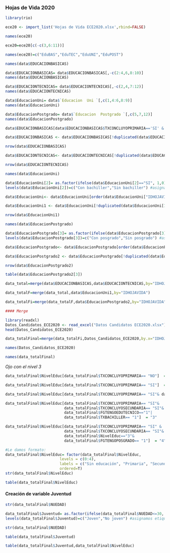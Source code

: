 ### Hojas de Vida 2020

```r
library(rio)

ece20 <- import_list('Hojas de Vida ECE2020.xlsx',rbind=FALSE)
```


```r
names(ece20)
```

```r
ece20=ece20[c(-c(3,6:11))]
```

```r
names(ece20)=c("EduBAS","EduTEC","EduUNI","EduPOST")
```



```r
names(data$EDUCACIONBASICAS)
```

```r
data$EDUCACIONBASICAS= data$EDUCACIONBASICAS[,-c(2:4,6,8:10)]
names(data$EDUCACIONBASICAS)
```

```r
data$EDUCACIONTECNICAS= data$EDUCACIONTECNICAS[,-c(2,4,7:12)]
names(data$EDUCACIONTECNICAS)
```

```r
data$EducacionUni= data$`Educacion  Uni `[,c(1,4:6,8:9)]
names(data$EducacionUni)
```

```r
data$EducacionPostgrado= data$`Educacion  Postgrado `[,c(5,7,12)]
names(data$EducacionPostgrado)
```

```r
data$EDUCACIONBASICAS[data$EDUCACIONBASICAS$TXCONCLUYOPRIMARIA=='SI' & data$EDUCACIONBASICAS$TXCONCLUYOSECUNDARIA=='NO', ]
```

```r
data$EDUCACIONBASICAS <- data$EDUCACIONBASICAS[!duplicated(data$EDUCACIONBASICAS), ]

nrow(data$EDUCACIONBASICAS)
```

```r
data$EDUCACIONTECNICAS<- data$EDUCACIONTECNICAS[!duplicated(data$EDUCACIONTECNICAS), ]

nrow(data$EDUCACIONTECNICAS)
```
```r
names(data$EducacionUni)
```

```r
data$EducacionUni[2]= as.factor(ifelse(data$EducacionUni[2]=="SI", 1,0))
levels(data$EducacionUni[2])=c("Con bachiller","Sin bachiller") #asignamos etiquetas

data$EducacionUni<- data$EducacionUni[order(data$EducacionUni["IDHOJAVIDA"], data$EducacionUni["TXBACHILLER"], decreasing=TRUE),]

data$EducacionUni1 <- data$EducacionUni[!duplicated(data$EducacionUni[1]),]

nrow(data$EducacionUni1)
```
```r
names(data$EducacionPostgrado)
```


```r
data$EducacionPostgrado[3]= as.factor(ifelse(data$EducacionPostgrado[3]=="1", 1,0))
levels(data$EducacionPostgrado[3])=c("Con posgrado","Sin posgrado") #asignamos etiquetas

data$EducacionPostgrado<- data$EducacionPostgrado[order(data$EducacionPostgrado["IDHOJAVIDA"], data$EducacionPostgrado["FGTENGOPOSGRADO"], decreasing=TRUE),]

data$EducacionPostgrado2 <- data$EducacionPostgrado[!duplicated(data$EducacionPostgrado[2]),]

nrow(data$EducacionPostgrado2)
```
```r
table(data$EducacionPostgrado2[3])
```

```r
data_total=merge(data$EDUCACIONBASICAS,data$EDUCACIONTECNICAS,by="IDHOJAVIDA")
```

```r
data_totalF=merge(data_total,data$EducacionUni1,by="IDHOJAVIDA")
```

```r
data_totalFi=merge(data_totalF,data$EducacionPostgrado2,by="IDHOJAVIDA")
```

```r
#### Merge

library(readxl)
Datos_Candidatos_ECE2020 <- read_excel("Datos Candidatos ECE2020.xlsx")
head(Datos_Candidatos_ECE2020)
```

```r
data_totalFinal=merge(data_totalFi,Datos_Candidatos_ECE2020,by.x="IDHOJAVIDA",by.y="IDHOJAVIDA...1",all.y=T)
```

```r
names(Datos_Candidatos_ECE2020)
```

```r
names(data_totalFinal)
```

*Ojo con el nivel 3*
```r
data_totalFinal$NivelEduc[data_totalFinal$TXCONCLUYOPRIMARIA== "NO"]  = "0"

data_totalFinal$NivelEduc[data_totalFinal$TXCONCLUYOPRIMARIA== "SI"]  = "1"

data_totalFinal$NivelEduc[data_totalFinal$TXCONCLUYOPRIMARIA== "SI"& data_totalFinal$TXCONCLUYOSECUNDARIA== "SI"]  = "2"

data_totalFinal$NivelEduc[data_totalFinal$TXCONCLUYOPRIMARIA== "SI"&
                          data_totalFinal$TXCONCLUYOSECUNDARIA== "SI"&
                          data_totalFinal$FGTENGOEDUTECNICO=="1"|
                          data_totalFinal$TXBACHILLER== "1"]  = "3"

data_totalFinal$NivelEduc[data_totalFinal$TXCONCLUYOPRIMARIA== "SI" &
                          data_totalFinal$TXCONCLUYOSECUNDARIA== "SI"&
                          data_totalFinal$NivelEduc=="3"&
                          data_totalFinal$FGTENGOPOSGRADO== "1"]  = "4"

#Le damos formato:
data_totalFinal$NivelEduc= factor(data_totalFinal$NivelEduc, 
                        levels = c(0:4),
                        labels = c("Sin educación", "Primaria", "Secundaria", "Estudios Postsecundarios","Posgrado"),
                        ordered=T)
str(data_totalFinal$NivelEduc)
```


```r
table(data_totalFinal$NivelEduc)
```

#### Creación de variable Juventud

```r
str(data_totalFinal$NUEDAD)
```


```r
data_totalFinal$Juventud= as.factor(ifelse(data_totalFinal$NUEDAD<=30, 1,0))
levels(data_totalFinal$Juventud)=c("Joven","No joven") #asignamos etiquetas
```

```r
str(data_totalFinal$NUEDAD)
```

```r
table(data_totalFinal$Juventud)
```

```r
table(data_totalFinal$Juventud,data_totalFinal$NivelEduc)
```

